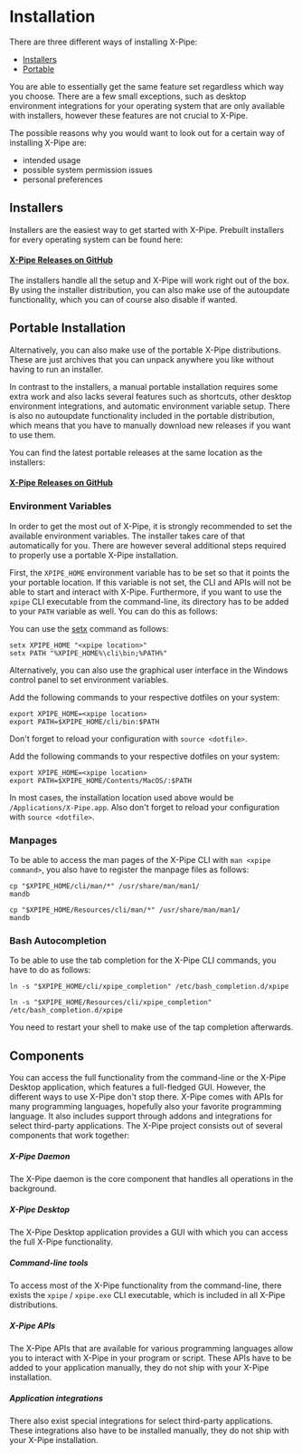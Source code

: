
# Installation

There are three different ways of installing X-Pipe:

* [Installers](#installers)
* [Portable](#portable-installation)

You are able to essentially get the same feature set regardless which way you choose.
There are a few small exceptions, such as desktop environment integrations for your
operating system that are only available with installers, however these features are not crucial to X-Pipe.

The possible reasons why you would want to look out for a certain way of installing X-Pipe are:

* intended usage
* possible system permission issues
* personal preferences

## Installers

Installers are the easiest way to get started with X-Pipe.
Prebuilt installers for every operating system can be found here:

#### [X-Pipe Releases on GitHub](https://github.com/xpipe-io/xpipe/releases/latest)

The installers handle all the setup and X-Pipe will work right out of the box.
By using the installer distribution, you can also make use of the autoupdate functionality,
which you can of course also disable if wanted.

## Portable Installation

Alternatively, you can also make use of the portable X-Pipe distributions.
These are just archives that you can unpack anywhere you like without having to run an installer.

In contrast to the installers, a manual portable installation requires some extra work and also lacks several features
such as shortcuts, other desktop environment integrations, and automatic environment variable setup.
There is also no autoupdate functionality included in the portable distribution,
which means that you have to manually download new releases if you want to use them.

You can find the latest portable releases at the same location as the installers:
#### [X-Pipe Releases on GitHub](https://github.com/xpipe-io/xpipe/releases/latest)

### Environment Variables

In order to get the most out of X-Pipe, it is strongly recommended to set the available environment variables.
The installer takes care of that automatically for you.
There are however several additional steps required to properly use a portable X-Pipe installation.

First, the ``XPIPE_HOME`` environment variable has to be set so that it points the your portable location.
If this variable is not set, the CLI and APIs will not be able to start and interact with X-Pipe.
Furthermore, if you want to use the ``xpipe`` CLI executable from the command-line, its directory
has to be added to your ``PATH`` variable as well.
You can do this as follows:

<Tabs groupId="operating-systems">
<TabItem value="windows" label="Windows" default>

You can use the [setx](https://docs.microsoft.com/en-us/windows-server/administration/windows-commands/setx) command as follows:

```
setx XPIPE_HOME "<xpipe location>"
setx PATH "%XPIPE_HOME%\cli\bin;%PATH%"
```

Alternatively, you can also use the graphical user interface
in the Windows control panel to set environment variables.

</TabItem>
<TabItem value="linux" label="Linux">

Add the following commands to your respective dotfiles on your system:

```
export XPIPE_HOME=<xpipe location>
export PATH=$XPIPE_HOME/cli/bin:$PATH
```

Don't forget to reload your configuration with `source <dotfile>`.

</TabItem>
<TabItem value="macos" label="MacOS">

Add the following commands to your respective dotfiles on your system:

```
export XPIPE_HOME=<xpipe location>
export PATH=$XPIPE_HOME/Contents/MacOS/:$PATH
```

In most cases, the installation location used above would be `/Applications/X-Pipe.app`.
Also don't forget to reload your configuration with `source <dotfile>`.
</TabItem>
</Tabs>

### Manpages

To be able to access the man pages of the X-Pipe CLI with `man <xpipe command>`,
you also have to register the manpage files as follows:
<Tabs groupId="operating-systems">
<TabItem value="linux" label="Linux">

```
cp "$XPIPE_HOME/cli/man/*" /usr/share/man/man1/
mandb
```

</TabItem>
<TabItem value="macos" label="MacOS">

```
cp "$XPIPE_HOME/Resources/cli/man/*" /usr/share/man/man1/
mandb
```

</TabItem>
</Tabs>

### Bash Autocompletion

To be able to use the tab completion for the X-Pipe CLI commands, you have to do as follows:

<Tabs groupId="operating-systems">
<TabItem value="linux" label="Linux">

```
ln -s "$XPIPE_HOME/cli/xpipe_completion" /etc/bash_completion.d/xpipe
```

</TabItem>
<TabItem value="macos" label="MacOS">

```
ln -s "$XPIPE_HOME/Resources/cli/xpipe_completion" /etc/bash_completion.d/xpipe
```

</TabItem>
</Tabs>

You need to restart your shell to make use of the tap completion afterwards.

## Components

You can access the full functionality from the command-line or
the X-Pipe Desktop application, which features a full-fledged GUI.
However, the different ways to use X-Pipe don't stop there.
X-Pipe comes with APIs for many programming languages, hopefully also your favorite programming language.
It also includes support through addons and integrations for select third-party applications.
The X-Pipe project consists out of several components that work together:

##### X-Pipe Daemon
The X-Pipe daemon is the core component that handles all operations in the background.

##### X-Pipe Desktop
The X-Pipe Desktop application provides a GUI with which you can access the full X-Pipe functionality.

##### Command-line tools
To access most of the X-Pipe functionality from the command-line, there exists the `xpipe` / `xpipe.exe` CLI executable,
which is included in all X-Pipe distributions.

##### X-Pipe APIs
The X-Pipe APIs that are available for various programming languages allow you to interact with X-Pipe in your program or script.
These APIs have to be added to your application manually, they do not ship with your X-Pipe installation.

##### Application integrations
There also exist special integrations for select third-party applications.
These integrations also have to be installed manually, they do not ship with your X-Pipe installation.
